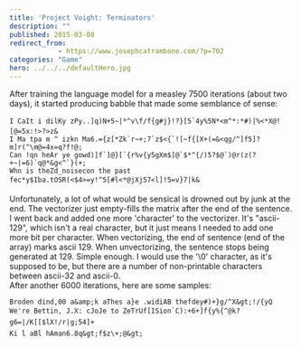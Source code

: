 ```yaml
---
title: 'Project Voight: Terminators'
description: ""
published: 2015-03-08
redirect_from: 
            - https://www.josephcatrambone.com/?p=702
categories: "Game"
hero: ../../../defaultHero.jpg
---
```

After training the language model for a measley 7500 iterations (about two days), it started producing babble that made some semblance of sense:

```
I CaIt i dilKy zPy..]q)N+5~|*^v\f/f{g#j}!?}[5`4y%5N*<m^*:*#)|%<*X@![@=5x:!>?>z&
I Ma tpa m ^ izkn Ma6.={z[*Zk`r~+;7`z$<{`![~f{[X+(=&<qg/^]f5]?m]r(^\m@=4x=q?f!@;
Can !qn heAr ye gowd)]f`]@}[`{r%v{y5gXm$]@`$*^{/)5?$@`)@r(z(?+~|=6)`q@*&g<^`}(+;
Whn is theZd_noisecon the past fec*y$Iba.tOSR(<$4>=y!^5[#l<*@jXj57<l]!5=v}7|k&
```

Unfortunately, a lot of what would be sensical is drowned out by junk at the end. The vectorizer just empty-fills the matrix after the end of the sentence. I went back and added one more 'character' to the vectorizer. It's "ascii-129", which isn't a real character, but it just means I needed to add one more bit per character. When vectorizing, the end of sentence (end of the array) marks ascii 129. When unvectorizing, the sentence stops being generated at 129. Simple enough. I would use the '\\0' character, as it's supposed to be, but there are a number of non-printable characters between ascii-32 and ascii-0.  
After another 6000 iterations, here are some samples:

```
Broden dind,00 a&amp;k aThes a}e .widiAB thefdey#)+}g/^X&gt;!/{yQ
We're Bettin, J.X: cJoJe to ZeTrUf[ISion`C):+6+]f{y%{^@k?g6=|/K[[$lX!/r|g;54]+
Ki l aBl hAman6.8q&gt;f$z\+;@&gt;
```
